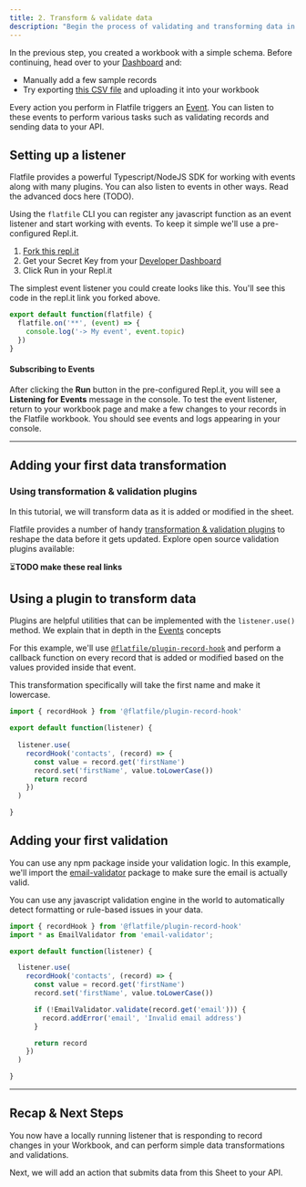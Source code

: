 ```yaml
---
title: 2. Transform & validate data
description: "Begin the process of validating and transforming data in Flatfile by implementing a basic event handler."
---
```


In the previous step, you created a workbook with a simple schema. Before continuing, head over to your [Dashboard](https://platform.flatfile.com) and:
- Manually add a few sample records
- Try exporting [this CSV file](https://docs.google.com/spreadsheets/d/1hhTv_T2kRE6tmhEAZEk9TuJI_6B1Zd9r1Pw7Q3hTxuA/edit#gid=0) and uploading it into your workbook

Every action you perform in Flatfile triggers an [Event](../concepts/events). You can listen to these events to perform various tasks such as validating records and sending data to your API.

## Setting up a listener

<Note>Flatfile provides a powerful Typescript/NodeJS SDK for working with events along with many plugins. You can also listen to events
in other ways. Read the advanced docs here (TODO).</Note>

Using the `flatfile` CLI you can register any javascript function as an event listener and start working with events. To keep it simple we'll use a pre-configured Repl.it.
1. [Fork this repl.it](https://replit.com/@flatfile/get-started#index.ts)
2. Get your Secret Key from your [Developer Dashboard](https://platform.flatfile.com/developers)
3. Click Run in your Repl.it

The simplest event listener you could create looks like this. You'll see this code in the repl.it link you forked above.

```js listener.js
export default function(flatfile) {
  flatfile.on('**', (event) => {
    console.log('-> My event', event.topic)
  })
}
```

#### Subscribing to Events

After clicking the **Run** button in the pre-configured Repl.it, you will see a **Listening for Events** message in the console. To test the event listener, return to your workbook page and make a few changes to your records in the Flatfile workbook. You should see events and logs appearing in your console.

---

## Adding your first data transformation

### Using transformation & validation plugins

In this tutorial, we will transform data as it is added or modified in the sheet.

Flatfile provides a number of handy [transformation & validation plugins](https://plugins.flatfile.com) to reshape the data before it gets updated. Explore open source validation plugins available:

⏳**TODO make these real links**

<CardGroup cols={3}>
  <Card color="#CB3837" title="@flatfile/plugin-autocast" icon="npm" href="https://plugins.flatfile.com">
  </Card>
  <Card color="#CB3837" title="@flatfile/plugin-pretty-dates" icon="npm" href="https://plugins.flatfile.com">
  </Card>
  <Card color="#CB3837" title="@flatfile/plugin-addresses" icon="npm" href="https://plugins.flatfile.com">
  </Card>
</CardGroup>

## Using a plugin to transform data

<Tip>Plugins are helpful utilities that can be implemented with the `listener.use()` method. We explain that in depth in the [Events](../concepts/events) concepts</Tip>

For this example, we'll use <code>[@flatfile/plugin-record-hook](https://www.npmjs.com/package/@flatfile/plugin-record-hook)</code> and perform a callback function on every record that is added or modified based on the values provided inside that event.

This transformation specifically will take the first name and make it lowercase.

```ts
import { recordHook } from '@flatfile/plugin-record-hook'

export default function(listener) {
  
  listener.use(
    recordHook('contacts', (record) => {
      const value = record.get('firstName')
      record.set('firstName', value.toLowerCase())
      return record
    })
  )

}
```

## Adding your first validation

You can use any npm package inside your validation logic. In this example, we'll import the [email-validator](https://www.npmjs.com/package/email-validator) package
to make sure the email is actually valid.

<Tip>
You can use any javascript validation engine in the world to automatically detect formatting or rule-based issues
in your data.
</Tip>


```ts
import { recordHook } from '@flatfile/plugin-record-hook'
import * as EmailValidator from 'email-validator';

export default function(listener) {

  listener.use(
    recordHook('contacts', (record) => {
      const value = record.get('firstName')
      record.set('firstName', value.toLowerCase())

      if (!EmailValidator.validate(record.get('email'))) {
        record.addError('email', 'Invalid email address')
      }

      return record
    })
  )

}
```

---

## Recap & Next Steps

You now have a locally running listener that is responding to record changes in your Workbook, and can perform simple data transformations and validations.

Next, we will add an action that submits data from this Sheet to your API.
